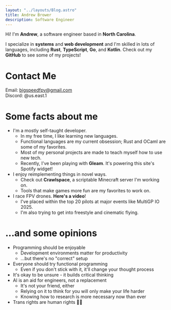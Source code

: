 ```yaml
---
layout: "../layouts/Blog.astro"
title: Andrew Brower
description: Software Engineer
---
```



<NowPlaying client:only="solidjs" />
      
Hi! I'm **Andrew**, a software engineer based in **North Carolina**.

I specialize in **systems** and **web development** and I'm skilled in
lots of languages, including **Rust**, **TypeScript**, **Go**, and **Kotlin**.
Check out my <Link href="https://github.com/bigspeedfpv">**GitHub**</Link> to see some of my projects!

# Contact Me
Email: [bigspeedfpv@gmail.com](mailto:bigspeedfpv@gmail.com) \
Discord: <Link href="https://discord.com/users/277822562116042753">@us.east.1</Link>

# Some facts about me
- I'm a mostly self-taught developer.
  - In my free time, I like learning new languages.
  - Functional languages are my current obsession; Rust and OCaml are some of my favorites.
  - Most of my personal projects are made to teach myself how to use new tech.
  - Recently, I've been playing with <Link href="https://gleam.run">**Gleam**</Link>. It's powering this site's Spotify widget!
- I enjoy reimplementing things in novel ways.
  - Check out <Link href="https://github.com/xoogware/crawlspace">**Crawlspace**</Link>, a scriptable Minecraft server I'm working on.
  - Tools that make games more fun are my favorites to work on.
- I race FPV drones. <Link href="https://www.youtube.com/watch?v=Umm2uH4FkZQ">**Here's a video**</Link>!
  - I've placed within the top 20 pilots at major events like MultiGP IO 2025.
  - I'm also trying to get into freestyle and cinematic flying.

# ...and some opinions
- Programming should be enjoyable
  - Development environments matter for productivity
  - ...but there's no "correct" setup
- Everyone should try functional programming
  - Even if you don't stick with it, it'll change your thought process
- It's okay to be unsure - it builds critical thinking
- AI is an aid for engineers, not a replacement
  - It's not your friend, either
  - Relying on it to think for you will only make your life harder
  - Knowing how to research is more necessary now than ever
- Trans rights are human rights 🏳️‍⚧️
